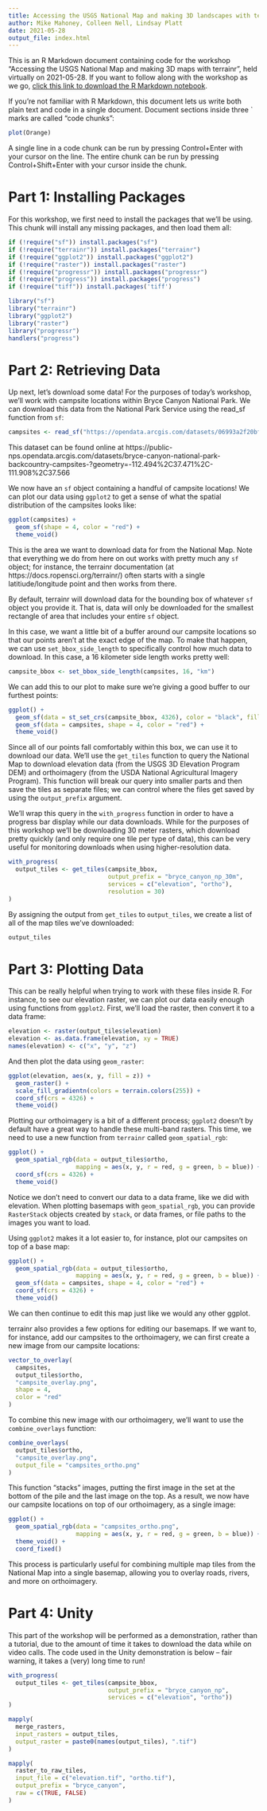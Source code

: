 ```yaml
---
title: Accessing the USGS National Map and making 3D landscapes with terrainr
author: Mike Mahoney, Colleen Nell, Lindsay Platt
date: 2021-05-28
output_file: index.html
---
```


This is an R Markdown document containing code for the workshop "Accessing the 
USGS National Map and making 3D maps with terrainr", held virtually on 
2021-05-28. If you want to follow along with the workshop as we go, 
[click this link to download the R Markdown notebook](https://mikemahoney218.github.io/2021-05-28-CDI-terrainr/2021-05-28-terrainr-workshop.Rmd).

If you're not familiar with R Markdown, this document lets us write both plain 
text and code in a single document. Document sections inside three ` marks are
called "code chunks":

```r
plot(Orange)
```

A single line in a code chunk can be run by pressing Control+Enter with your
cursor on the line. The entire chunk can be run by pressing Control+Shift+Enter
with your cursor inside the chunk.

# Part 1: Installing Packages

For this workshop, we first need to install the packages that we'll be using.
This chunk will install any missing packages, and then load them all:

```r
if (!require("sf")) install.packages("sf")
if (!require("terrainr")) install.packages("terrainr")
if (!require("ggplot2")) install.packages("ggplot2")
if (!require("raster")) install.packages("raster")
if (!require("progressr")) install.packages("progressr")
if (!require("progress")) install.packages("progress")
if (!require("tiff")) install.packages('tiff')

library("sf")
library("terrainr")
library("ggplot2")
library("raster")
library("progressr")
handlers("progress")
```

# Part 2: Retrieving Data

Up next, let's download some data! For the purposes of today's workshop, we'll 
work with campsite locations within Bryce Canyon National Park. We can download
this data from the National Park Service using the read_sf function from `sf`:

```r
campsites <- read_sf("https://opendata.arcgis.com/datasets/06993a2f20bf42d382c8ce6bd54027c4_0.geojson")
```

This dataset can be found online at https://public-nps.opendata.arcgis.com/datasets/bryce-canyon-national-park-backcountry-campsites-?geometry=-112.494%2C37.471%2C-111.908%2C37.566

We now have an `sf` object containing a handful of campsite locations! We can
plot our data using `ggplot2` to get a sense of what the spatial distribution of
the campsites looks like:

```r
ggplot(campsites) + 
  geom_sf(shape = 4, color = "red") + 
  theme_void()
```

This is the area we want to download data for from the National Map. Note that
everything we do from here on out works with pretty much any `sf` object; for
instance, the terrainr documentation (at https://docs.ropensci.org/terrainr/) 
often starts with a single latitiude/longitude point and then works from there.

By default, terrainr will download data for the bounding box of whatever `sf`
object you provide it. That is, data will only be downloaded for the smallest
rectangle of area that includes your entire `sf` object. 

In this case, we want a little bit of a buffer around our campsite locations so 
that our points aren't at the exact edge of the map. To make that happen, we can
use `set_bbox_side_length` to specifically control how much data to download. In
this case, a 16 kilometer side length works pretty well:

```r
campsite_bbox <- set_bbox_side_length(campsites, 16, "km")
```

We can add this to our plot to make sure we're giving a good buffer to our 
furthest points:

```r
ggplot() + 
  geom_sf(data = st_set_crs(campsite_bbox, 4326), color = "black", fill = NA) + 
  geom_sf(data = campsites, shape = 4, color = "red") + 
  theme_void()
```

Since all of our points fall comfortably within this box, we can use it to 
download our data. We'll use the `get_tiles` function to query the National Map
to download elevation data (from the USGS 3D Elevation Program DEM) and 
orthoimagery (from the USDA National Agricultural Imagery Program). This 
function will break our query into smaller parts and then save the tiles as 
separate files; we can control where the files get saved by using the 
`output_prefix` argument.

We'll wrap this query in the `with_progress` function in order to have a 
progress bar display while our data downloads. While for the purposes of this 
workshop we'll be downloading 30 meter rasters, which download pretty quickly 
(and only require one tile per type of data), this can be very useful for 
monitoring downloads when using higher-resolution data.

```r
with_progress(
  output_tiles <- get_tiles(campsite_bbox, 
                            output_prefix = "bryce_canyon_np_30m",
                            services = c("elevation", "ortho"),
                            resolution = 30)
)
```

By assigning the output from `get_tiles` to `output_tiles`, we create a list of
all of the map tiles we've downloaded:

```r
output_tiles
```

# Part 3: Plotting Data

This can be really helpful when trying to work with these files inside R. For 
instance, to see our elevation raster, we can plot our data easily enough using 
functions from `ggplot2`. First, we'll load the raster, then convert it to a 
data frame:

```r
elevation <- raster(output_tiles$elevation)
elevation <- as.data.frame(elevation, xy = TRUE)
names(elevation) <- c("x", "y", "z")
```

And then plot the data using `geom_raster`:

```r
ggplot(elevation, aes(x, y, fill = z)) +
  geom_raster() + 
  scale_fill_gradientn(colors = terrain.colors(255)) + 
  coord_sf(crs = 4326) + 
  theme_void()
```

Plotting our orthoimagery is a bit of a different process; `ggplot2` doesn't by
default have a great way to handle these multi-band rasters. This time, we 
need to use a new function from `terrainr` called `geom_spatial_rgb`:

```r
ggplot() + 
  geom_spatial_rgb(data = output_tiles$ortho,
                   mapping = aes(x, y, r = red, g = green, b = blue)) + 
  coord_sf(crs = 4326) + 
  theme_void()
```

Notice we don't need to convert our data to a data frame, like we did with 
elevation. When plotting basemaps with `geom_spatial_rgb`, you can provide 
`RasterStack` objects created by `stack`, or data frames, or file paths to 
the images you want to load. 

Using `ggplot2` makes it a lot easier to, for instance, plot our campsites on
top of a base map:

```r
ggplot() + 
  geom_spatial_rgb(data = output_tiles$ortho,
                   mapping = aes(x, y, r = red, g = green, b = blue)) + 
  geom_sf(data = campsites, shape = 4, color = "red") + 
  coord_sf(crs = 4326) + 
  theme_void()
```

We can then continue to edit this map just like we would any other ggplot.

terrainr also provides a few options for editing our basemaps. If we want to, 
for instance, add our campsites to the orthoimagery, we can first create 
a new image from our campsite locations:

```r
vector_to_overlay(
  campsites,
  output_tiles$ortho,
  "campsite_overlay.png",
  shape = 4,
  color = "red"
)
```

To combine this new image with our orthoimagery, we'll want to use the 
`combine_overlays` function:

```r
combine_overlays(
  output_tiles$ortho,
  "campsite_overlay.png",
  output_file = "campsites_ortho.png"
)
```

This function "stacks" images, putting the first image in the set at the bottom
of the pile and the last image on the top. As a result, we now have our campsite
locations on top of our orthoimagery, as a single image:

```r
ggplot() + 
  geom_spatial_rgb(data = "campsites_ortho.png",
                   mapping = aes(x, y, r = red, g = green, b = blue)) + 
  theme_void() + 
  coord_fixed()
```

This process is particularly useful for combining multiple map tiles from the 
National Map into a single basemap, allowing you to overlay roads, rivers, and 
more on orthoimagery.

# Part 4: Unity

This part of the workshop will be performed as a demonstration, rather than a 
tutorial, due to the amount of time it takes to download the data while on video
calls. The code used in the Unity demonstration is below -- fair warning, it 
takes a (very) long time to run!

```r
with_progress(
  output_tiles <- get_tiles(campsite_bbox, 
                            output_prefix = "bryce_canyon_np",
                            services = c("elevation", "ortho"))
)

mapply(
  merge_rasters,
  input_rasters = output_tiles,
  output_raster = paste0(names(output_tiles), ".tif")
)

mapply(
  raster_to_raw_tiles,
  input_file = c("elevation.tif", "ortho.tif"),
  output_prefix = "bryce_canyon",
  raw = c(TRUE, FALSE)
)
```

